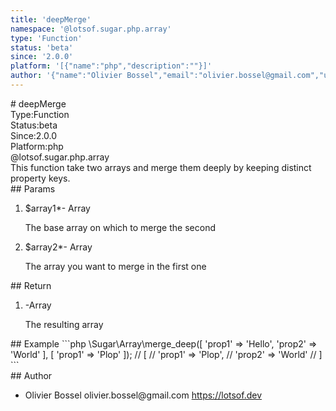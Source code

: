 ```yaml
---
title: 'deepMerge'
namespace: '@lotsof.sugar.php.array'
type: 'Function'
status: 'beta'
since: '2.0.0'
platform: '[{"name":"php","description":""}]'
author: '{"name":"Olivier Bossel","email":"olivier.bossel@gmail.com","url":"https://lotsof.dev"}'
---
```

<div class="docmap-mdx">
# deepMerge
<div class="_metas">
<div class="_type"><span class="_type-label">Type:</span><span class="_type-value">Function</span></div>
<div class="_status"><span class="_status-label">Status:</span><span class="_status-value -beta">beta</span></div>
<div class="_since"><span class="_since-label">Since:</span><span class="_since-value">2.0.0</span></div>
<div class="_platform"><span class="_platform-label">Platform:</span><span class="_platform-value -php">php</span></div>
</div>
<div class="_namespace">@lotsof.sugar.php.array</div>
<div class="_description typo-format typo-rhythm">
This function take two arrays and merge them deeply by keeping distinct
property keys.
</div>
<div class="_params">
## Params
<ol class="_list">
<li class="_item">
<span class="_name">$array1<span class="_required">*</span></span><span class="_default">-</span> <span class="_type">Array</span>
<p class="_description">The base array on which to merge the second</p>
</li>
<li class="_item">
<span class="_name">$array2<span class="_required">*</span></span><span class="_default">-</span> <span class="_type">Array</span>
<p class="_description">The array you want to merge in the first one</p>
</li>
</ol>
</div>
<div class="_return">
## Return
<ol class="_list">
<li class="_item">
<span class="_default">-</span><span class="_type">Array</span>
<p class="_description">The resulting array</p>
</li>
</ol>
</div>
<div class="_examples">
## Example
```php
\Sugar\Array\merge_deep([
   'prop1' => 'Hello',
   'prop2' => 'World'
], [
   'prop1' => 'Plop'
]);
// [
//   'prop1' => 'Plop',
//   'prop2' => 'World'
// ]
```
</div>
<div class="_author">
## Author
<ul class="_list">
<li class="_item">
<span class="_name">Olivier Bossel</span>
<span class="_email">olivier.bossel@gmail.com</span>
<a href="https://lotsof.dev" target="_blank" class="_url">https://lotsof.dev</a>
</li>
</ul>
</div>
</div>